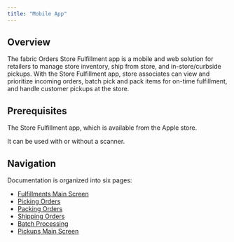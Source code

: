 ```yaml
---
title: "Mobile App"
---
```


## Overview

The fabric Orders Store Fulfillment app is a mobile and web solution for retailers to manage store inventory, ship from store, and in-store/curbside pickups. With the Store Fulfillment app, store associates can view and prioritize incoming orders, batch pick and pack items for on-time fulfillment, and handle customer pickups at the store.

## Prerequisites

The Store Fulfillment app, which is available from the Apple store. 

It can be used with or without a scanner. 

## Navigation

Documentation is organized into six pages:

* [Fulfillments Main Screen](store-fulfillment-mobile-main-screen)
* [Picking Orders](store-fulfillment-mobile-picking)
* [Packing Orders](store-fulfillment-mobile-packing)
* [Shipping Orders](store-fulfillment-mobile-shipping)
* [Batch Processing](store-fulfillment-mobile-batch-processing)
* [Pickups Main Screen](store-fulfillment-mobile-pickups)